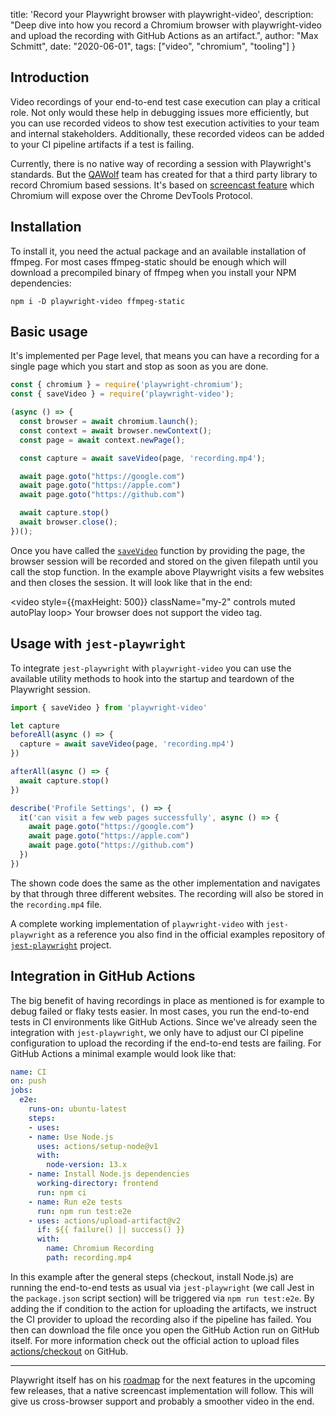   title: 'Record your Playwright browser with playwright-video',
  description: "Deep dive into how you record a Chromium browser with playwright-video and upload the recording with GitHub Actions as an artifact.",
  author: "Max Schmitt",
  date: "2020-06-01",
  tags: ["video", "chromium", "tooling"]
}

## Introduction

Video recordings of your end-to-end test case execution can play a critical role. Not only would these help in debugging issues more efficiently, but you can use recorded videos to show test execution activities to your team and internal stakeholders. Additionally, these recorded videos can be added to your CI pipeline artifacts if a test is failing.

Currently, there is no native way of recording a session with Playwright's standards. But the [QAWolf](https://github.com/qawolf/qawolf) team has created for that a third party library to record Chromium based sessions. It's based on [screencast feature](https://chromedevtools.github.io/devtools-protocol/tot/Page/#method-startScreencast) which Chromium will expose over the Chrome DevTools Protocol.

## Installation

To install it, you need the actual package and an available installation of ffmpeg. For most cases ffmpeg-static should be enough which will download a precompiled binary of ffmpeg when you install your NPM dependencies:

```
npm i -D playwright-video ffmpeg-static
```

## Basic usage

It's implemented per Page level, that means you can have a recording for a single page which you start and stop as soon as you are done.

```js
const { chromium } = require('playwright-chromium');
const { saveVideo } = require('playwright-video');

(async () => {
  const browser = await chromium.launch();
  const context = await browser.newContext();
  const page = await context.newPage();

  const capture = await saveVideo(page, 'recording.mp4');

  await page.goto("https://google.com")
  await page.goto("https://apple.com")
  await page.goto("https://github.com")

  await capture.stop()
  await browser.close();
})();
```

Once you have called the [`saveVideo`](https://github.com/qawolf/playwright-video#api) function by providing the page, the browser session will be recorded and stored on the given filepath until you call the stop function. In the example above Playwright visits a few websites and then closes the session. It will look like that in the end:

<video style={{maxHeight: 500}} className="my-2" controls muted autoPlay loop>
  <source src="/blog/record-your-browser-tests-with-playwright/video.mp4" type="video/mp4"/>
Your browser does not support the video tag.
</video>

## Usage with `jest-playwright`

To integrate `jest-playwright` with `playwright-video` you can use the available utility methods to hook into the startup and teardown of the Playwright session.

```js
import { saveVideo } from 'playwright-video'

let capture
beforeAll(async () => {
  capture = await saveVideo(page, 'recording.mp4')
})

afterAll(async () => {
  await capture.stop()
})

describe('Profile Settings', () => {
  it('can visit a few web pages successfully', async () => {
    await page.goto("https://google.com")
    await page.goto("https://apple.com")
    await page.goto("https://github.com")
  })
})
```

The shown code does the same as the other implementation and navigates by that through three different websites. The recording will also be stored in the `recording.mp4` file.

A complete working implementation of `playwright-video` with `jest-playwright` as a reference you also find in the official examples repository of [`jest-playwright`](https://github.com/playwright-community/playwright-jest-examples) project.

## Integration in GitHub Actions

The big benefit of having recordings in place as mentioned is for example to debug failed or flaky tests easier. In most cases, you run the end-to-end tests in CI environments like GitHub Actions. Since we've already seen the integration with `jest-playwright`, we only have to adjust our CI pipeline configuration to upload the recording if the end-to-end tests are failing. For GitHub Actions a minimal example would look like that:

```yaml
name: CI
on: push
jobs:
  e2e:
    runs-on: ubuntu-latest
    steps:
    - uses:
    - name: Use Node.js
      uses: actions/setup-node@v1
      with:
        node-version: 13.x
    - name: Install Node.js dependencies
      working-directory: frontend
      run: npm ci
    - name: Run e2e tests
      run: npm run test:e2e
    - uses: actions/upload-artifact@v2
      if: ${{ failure() || success() }}
      with:
        name: Chromium Recording
        path: recording.mp4
```

In this example after the general steps (checkout, install Node.js) are running the end-to-end tests as usual via `jest-playwright` (we call Jest in the `package.json` script section) will be triggered via `npm run test:e2e`. By adding the if condition to the action for uploading the artifacts, we instruct the CI provider to upload the recording also if the pipeline has failed. You then can download the file once you open the GitHub Action run on GitHub itself. For more information check out the official action to upload files [actions/checkout](https://github.com/actions/upload-artifact#where-does-the-upload-go) on GitHub.

---

Playwright itself has on his [roadmap](https://github.com/microsoft/playwright/issues/1914) for the next features in the upcoming few releases, that a native screencast implementation will follow. This will give us cross-browser support and probably a smoother video in the end.
